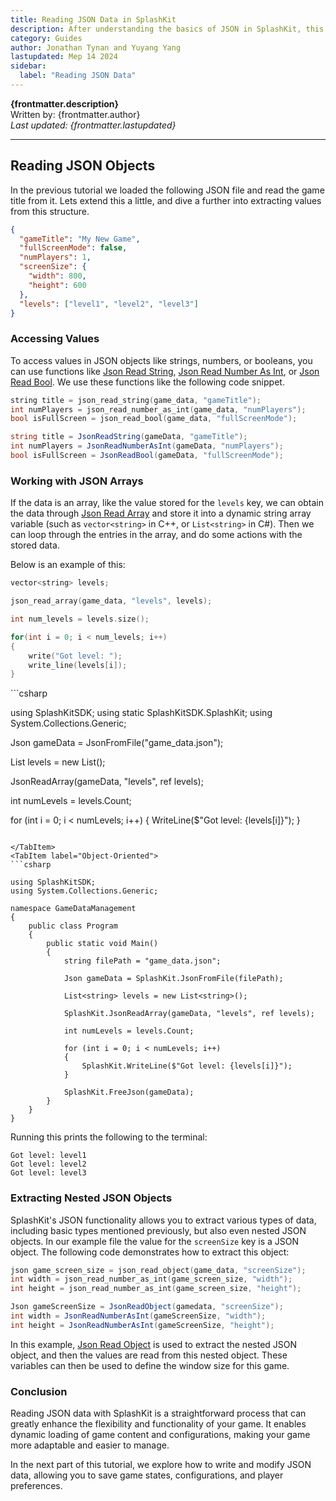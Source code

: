 ```yaml
---
title: Reading JSON Data in SplashKit
description: After understanding the basics of JSON in SplashKit, this part of the tutorial focuses on how to read and parse JSON data. Reading JSON data is essential for game development tasks such as loading game settings, level configurations, or player data.
category: Guides
author: Jonathan Tynan and Yuyang Yang
lastupdated: Mep 14 2024
sidebar:
  label: "Reading JSON Data"
---
```



**{frontmatter.description}**  
Written by: {frontmatter.author}  
_Last updated: {frontmatter.lastupdated}_

---

## Reading JSON Objects

In the previous tutorial we loaded the following JSON file and read the game title from it. Lets extend this a little, and dive a further into extracting values from this structure.

```json
{
  "gameTitle": "My New Game",
  "fullScreenMode": false,
  "numPlayers": 1,
  "screenSize": {
    "width": 800,
    "height": 600
  },
  "levels": ["level1", "level2", "level3"]
}
```

### Accessing Values

To access values in JSON objects like strings, numbers, or booleans, you can use functions like [Json Read String](/api/json/#json-read-string), [Json Read Number As Int](/api/json/#json-read-number-as-int), or [Json Read Bool](/api/json/#json-read-bool). We use these functions like the following code snippet.

<Tabs syncKey="code-language">
<TabItem label="C++">

```cpp
string title = json_read_string(game_data, "gameTitle");
int numPlayers = json_read_number_as_int(game_data, "numPlayers");
bool isFullScreen = json_read_bool(game_data, "fullScreenMode");
```

</TabItem>

<TabItem label="C#">

```csharp
string title = JsonReadString(gameData, "gameTitle");
int numPlayers = JsonReadNumberAsInt(gameData, "numPlayers");
bool isFullScreen = JsonReadBool(gameData, "fullScreenMode");
```

</TabItem>
</Tabs>

### Working with JSON Arrays

If the data is an array, like the value stored for the `levels` key, we can obtain the data through [Json Read Array](/api/json/#json-read-array) and store it into a dynamic string array variable (such as `vector<string>` in C++, or `List<string>` in C#). Then we can loop through the entries in the array, and do some actions with the stored data.

Below is an example of this:

<Tabs syncKey="code-language">
<TabItem label="C++">

```cpp
vector<string> levels;

json_read_array(game_data, "levels", levels);

int num_levels = levels.size();

for(int i = 0; i < num_levels; i++)
{
    write("Got level: ");
    write_line(levels[i]);
}
```

</TabItem>

<TabItem label="C#">
<Tabs syncKey="csharp-style">
<TabItem label="Top-level Statements">
```csharp

using SplashKitSDK;
using static SplashKitSDK.SplashKit;
using System.Collections.Generic;

Json gameData = JsonFromFile("game_data.json");

List<string> levels = new List<string>();

JsonReadArray(gameData, "levels", ref levels);

int numLevels = levels.Count;

for (int i = 0; i < numLevels; i++)
{
    WriteLine($"Got level: {levels[i]}");
}
```

</TabItem>
<TabItem label="Object-Oriented">
```csharp

using SplashKitSDK;
using System.Collections.Generic;

namespace GameDataManagement
{
    public class Program
    {
        public static void Main()
        {
            string filePath = "game_data.json";

            Json gameData = SplashKit.JsonFromFile(filePath);

            List<string> levels = new List<string>();

            SplashKit.JsonReadArray(gameData, "levels", ref levels);

            int numLevels = levels.Count;
 
            for (int i = 0; i < numLevels; i++)
            {
                SplashKit.WriteLine($"Got level: {levels[i]}");
            }

            SplashKit.FreeJson(gameData);
        }
    }
}
```
</TabItem>
</Tabs>
</TabItem>
</Tabs>


Running this prints the following to the terminal:

```plaintext
Got level: level1
Got level: level2
Got level: level3
```

### Extracting Nested JSON Objects

SplashKit's JSON functionality allows you to extract various types of data, including basic types mentioned previously, but also even nested JSON objects. In our example file the value for the `screenSize` key is a JSON object. The following code demonstrates how to extract this object:

<Tabs syncKey="code-language">
<TabItem label="C++">

```cpp
json game_screen_size = json_read_object(game_data, "screenSize");
int width = json_read_number_as_int(game_screen_size, "width");
int height = json_read_number_as_int(game_screen_size, "height");
```

</TabItem>

<TabItem label="C#">

```csharp
Json gameScreenSize = JsonReadObject(gamedata, "screenSize");
int width = JsonReadNumberAsInt(gameScreenSize, "width");
int height = JsonReadNumberAsInt(gameScreenSize, "height");
```

</TabItem>
</Tabs>

In this example, [Json Read Object](/api/json/#json-read-object) is used to extract the nested JSON object, and then the values are read from this nested object. These variables can then be used to define the window size for this game.

### Conclusion

Reading JSON data with SplashKit is a straightforward process that can greatly enhance the flexibility and functionality of your game. It enables dynamic loading of game content and configurations, making your game more adaptable and easier to manage.

In the next part of this tutorial, we explore how to write and modify JSON data, allowing you to save game states, configurations, and player preferences.

